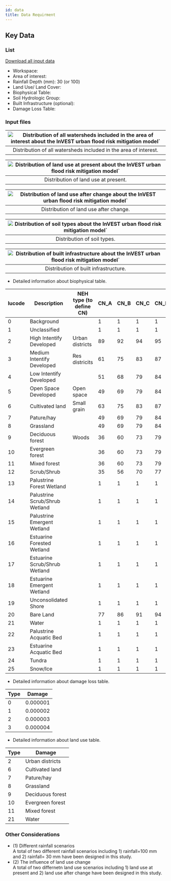 ```yaml
---
id: data
title: Data Requirment
---
```


## Key Data

### List
[Download all input data](http://invest-model-input-files.s3-website-ap-southeast-1.amazonaws.com/)
- Workspace: 
- Area of interest: 
- Rainfall Depth (mm): 30 (or 100) 
- Land Use/ Land Cover: 
- Biophysical Table: 
- Soil Hydrologic Group:
- Built Infrastructure (optional):
- Damage Loss Table:

### Input files

|![Distribution of all watersheds included in the area of interest about the InVEST urban flood risk mitigation model`](../../static/img/ufrm-input-watersheds-of-study-region.png)|
|:--:|
| Distribution of all watersheds included in the area of interest. |


|![Distribution of land use at present about the InVEST urban flood risk mitigation model`](../../static/img/ufrm-input-present-land-use.png)|
|:--:|
| Distribution of land use at present. |

|![Distribution of land use after change about the InVEST urban flood risk mitigation model`](../../static/img/ufrm-input-after-land-use-change.png)|
|:--:|
| Distribution of land use after change. |

|![Distribution of soil types about the InVEST urban flood risk mitigation model`](../../static/img/ufrm-input-soil-type.png)|
|:--:|
| Distribution of soil types. |

|![Distribution of built infrastructure about the InVEST urban flood risk mitigation model`](../../static/img/ufrm-input-buildings.png)|
|:--:|
| Distribution of built infrastructure. |


- Detailed information about biophysical table.  

| lucode    | Description                     | NEH type (to define CN)            | CN_A      | CN_B    | CN_C     | CN_D    | SW_type | EMC    |
| ----------| ------------------------------- |----------------------------------- | --------- | ------- | -------- | --------| --------|--------| 
| 0         | Background                      |                                    | 1         | 1       | 1        | 1       | 7000    | 0      |
| 1         | Unclassified                    |                                    | 1         | 1       | 1        | 1       | 7000    | 0      |
| 2         | High Intentify Developed        |      Urban districts               | 89        | 92      | 94       | 95      | 8000    | 0.107  |
| 3         | Medium Intentify Developed      |      Res districits                | 61        | 75      | 83       | 87      | 9000    | 0.077  |
| 4         | Low Intentify Developed         |                                    | 51        | 68      | 79       | 84      | 10000   | 0.041  
| 5         | Open Space Developed            |      Open space                    | 49        | 69      | 79       | 84      | 11000   | 0.012  |
| 6         | Cultivated land                 |      Small grain                   | 63        | 75      | 83       | 87      | 5000    | 0      |
| 7         | Pature/hay                      |                                    | 49        | 69      | 79       | 84      | 3000    | 0      |
| 8         | Grassland                       |                                    | 49        | 69      | 79       | 84      | 3000    | 0      |
| 9         | Deciduous forest                |      Woods                         | 36        | 60      | 73       | 79      | 5000    | 0      |
| 10        | Evergreen forest                |                                    | 36        | 60      | 73       | 79      | 5000    | 0      |
| 11        | Mixed forest                    |                                    | 36        | 60      | 73       | 79      | 5000    | 0      |
| 12        | Scrub/Shrub                     |                                    | 35        | 56      | 70       | 77      | 3000    | 0      |
| 13        | Palustrine Forest Wetland       |                                    | 1         | 1       | 1        | 1       | 6000    | 0      |
| 14        | Palustrine Scrub/Shrub Wetland  |                                    | 1         | 1       | 1        | 1       | 6000    | 0      |
| 15        | Palustrine Emergent Wetland     |                                    | 1         | 1       | 1        | 1       | 6000    | 0      |
| 16        | Estuarine Forested Wetland      |                                    | 1         | 1       | 1        | 1       | 6000    | 0      |
| 17        | Estuarine Scrub/Shrub Wetland   |                                    | 1         | 1       | 1        | 1       | 6000    | 0      |
| 18        | Estuarine Emergent Wetland      |                                    | 1         | 1       | 1        | 1       | 6000    | 0      |
| 19        | Unconsolidated Shore            |                                    | 1         | 1       | 1        | 1       | 7000    | 0      |
| 20        | Bare Land                       |                                    | 77        | 86      | 91       | 94      | 7000    | 0      |
| 21        | Water                           |                                    | 1         | 1       | 1        | 1       | 6000    | 0      |
| 22        | Palustrine Acquatic Bed         |                                    | 1         | 1       | 1        | 1       | 6000    | 0      |
| 23        | Estuarine Acquatic Bed          |                                    | 1         | 1       | 1        | 1       | 6000    | 0      |
| 24        | Tundra                          |                                    | 1         | 1       | 1        | 1       | 3000    | 0      |
| 25        | Snow/Ice                        |                                    | 1         | 1       | 1        | 1       | 7000    | 0      |

- Detailed information about damage loss table. 

| Type     | Damage           |
| ---------| ---------------- |
| 0        | 0.000001         |
| 1        | 0.000002         |
| 2        | 0.000003         |
| 3        | 0.000004         |  

- Detailed information about land use table. 

| Type     | Damage           |
| ---------| ---------------- |
| 2        | Urban districts  |
| 6        | Cultivated land  |
| 7        | Pature/hay       |
| 8        | Grassland        |
| 9        | Deciduous forest |
| 10       | Evergreen forest |
| 11       | Mixed forest     |
| 21       | Water            |  

### Other Considerations

- (1) Different rainfall scenarios  
  A total of two different rainfall scenarios including 1) rainfall=100 mm and 2) rainfall= 30 mm have been designed in this study. 
- (2) The influence of land use change  
  A total of two differnetn land use scenarios including 1) land use at present and 2) land use after change have been designed in this study. 
